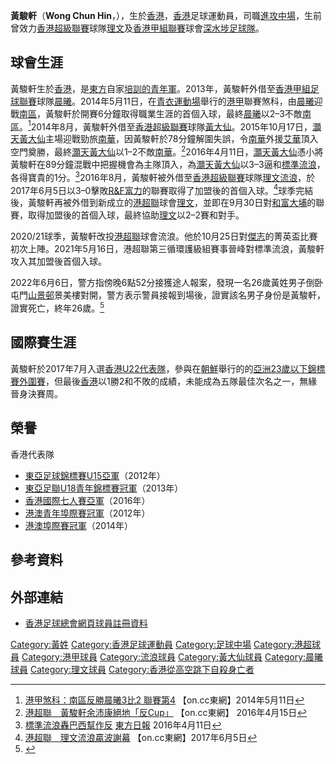 {{最近逝世|time=2022-06-06}}
{{Infobox football biography
| name        = 黃駿軒 <br> Wong Chun Hin
| image       = Wong Chun Hin.jpg
| fullname    = 黃駿軒
| nickname    =  軒仔、大軒
| birth_date  = {{Birth date|df=yes|1995|7|9}}
| birth_place = {{HKG-1959}}
| dateofdeath = {{death date and age|df=yes|2022|6|6|1995|7|9}}
| death_place    = 香港[[屯門|屯門]]
| height      = {{height|m=1.68}}
| position    = [[進攻中場|進攻中場]]
| currentclub =  
| clubnumber  = 
| youthyears = 
| youthclubs = [[東方足球隊|東方]]
| years1 = 2012–2017
| clubs1 = [[東方足球隊|東方]]
| caps1  = 0
| goals1 = 0
| years2 = 2013–2014
| clubs2 = → [[晨曦體育會|晨曦]] 
| caps2  = 12
| goals2 = 1
| years3 = 2014–2016
| clubs3 = → [[黃大仙區康樂體育會|灝天黃大仙]]
| caps3  = 28
| goals3 = 3
| years4 = 2016–2017
| clubs4 = → [[香港流浪足球會|理文流浪]] 
| caps4  = 19
| goals4 = 1
| years5 = 2017–2020
| clubs5 = → [[理文足球會|理文]]
| caps5  = 30
| goals5 = 2
| years6 = 2020–2021
| clubs6 = [[香港流浪足球會|標準流浪]]
| caps6  = 17
| goals6 = 1
| years7 = 2021
| clubs7=  [[油尖旺足球隊|油尖旺]]
| caps7  = 12
| goals7= 8
| years8 = 2022
| clubs8=  [[深水埗體育會足球隊|深水埗]]
| caps8  = 2
| goals8= 0
| nationalyears1 = 2017
| nationalteam1  = [[香港奧運足球代表隊|香港U22]]
| nationalcaps1  = 1
| nationalgoals1 = 0
| nationalyears2 = 2015–2017
| nationalteam2  = [[香港奧運足球代表隊|香港U23]]
| nationalcaps2  = 2
| nationalgoals2 = 0
| pcupdate = 6 June 2022
| ntupdate = 16 April 2016 
}}

'''黃駿軒'''（'''Wong Chun Hin'''，{{bd|1995年|7月9日|2022年|6月6日|catIdx=M|}}），生於[[香港|香港]]，[[香港|香港]]足球運動員，司職[[進攻中場|進攻中場]]，生前曾效力[[香港超級聯賽|香港超級聯賽]]球隊[[理文足球會|理文]]及[[香港甲組聯賽|香港甲組聯賽]]球會[[深水埗體育會足球隊|深水埗足球隊]]。

==球會生涯==
黃駿軒生於[[香港|香港]]，是[[東方足球隊|東方]]自家[[青訓系統|培訓的青年軍]]。2013年，黃駿軒外借至[[香港甲組足球聯賽|香港甲組足球聯賽]]球隊[[晨曦體育會|晨曦]]。2014年5月11日，在[[青衣運動場|青衣運動場]]舉行的[[港甲|港甲]]聯賽煞科，由[[晨曦體育會|晨曦]]迎戰[[南區足球會|南區]]，黃駿軒於開賽6分鐘取得職業生涯的首個入球，最終[[晨曦體育會|晨曦]]以2–3不敵[[南區足球會|南區]]。<ref>[http://hk.on.cc/hk/bkn/cnt/sport/20140511/bkn-20140511162933348-0511_00882_001.html 港甲煞科：南區反勝晨曦3比2 聯賽第4] 【on.cc東網】2014年5月11日 </ref>2014年8月，黃駿軒外借至[[香港超級聯賽|香港超級聯賽]]球隊[[黃大仙區康樂體育會|黃大仙]]。2015年10月17日，[[黃大仙區康樂體育會|灝天黃大仙]]主場迎戰勁旅[[南華足球隊|南華]]，因黃駿軒於78分鐘解圍失誤，令[[南華足球隊|南華]]外援[[馬哈馬·阿瓦爾|艾華]]頂入空門奠勝，最終[[黃大仙區康樂體育會|灝天黃大仙]]以1–2不敵[[南華足球隊|南華]]。<ref>[http://hk.on.cc/hk/bkn/cnt/sport/20160415/bkn-20160415001556984-0415_00882_001.html?refer=fn2 港超聯　黃駿軒余沛康絕地「反Cup」] 【on.cc東網】 2016年4月15日 </ref>2016年4月11日，[[黃大仙區康樂體育會|灝天黃大仙]]憑小將黃駿軒在89分鐘混戰中把握機會為主隊頂入，為[[黃大仙區康樂體育會|灝天黃大仙]]以3–3逼和[[標準流浪|標準流浪]]，各得寶貴的1分。<ref>[http://orientaldaily.on.cc/cnt/sport/20160411/index.html 標準流浪轟巴西幫作反] [[東方日報|東方日報]] 2016年4月11日 </ref>2016年8月，黃駿軒被外借至[[香港超級聯賽|香港超級聯賽]]球隊[[香港流浪足球會|理文流浪]]，於2017年6月5日以3–0擊敗[[R&F富力|R&F富力]]的聯賽取得了加盟後的首個入球。<ref>[http://hk.on.cc/hk/bkn/cnt/sport/20170506/bkn-20170506211246755-0506_00882_001.html 港超聯　理文流浪贏波謝幕] {{Wayback|url=http://hk.on.cc/hk/bkn/cnt/sport/20170506/bkn-20170506211246755-0506_00882_001.html |date=20170512120650 }} 【on.cc東網】2017年6月5日</ref>球季完結後，黃駿軒再被外借到新成立的[[港超聯|港超聯]]球會[[理文足球會|理文]]，並即在9月30日對[[大埔足球會|和富大埔]]的聯賽，取得加盟後的首個入球，最終協助[[理文足球會|理文]]以2–2賽和對手。

2020/21球季，黃駿軒改投[[港超聯|港超聯]]球會流浪。他於10月25日對[[傑志|傑志]]的菁英盃比賽初次上陣。2021年5月16日，港超聯第三循環護級組賽事晉峰對標準流浪，黃駿軒攻入其加盟後首個入球。

2022年6月6日，警方指傍晚6點52分接獲途人報案，發現一名26歲黃姓男子倒卧屯門[[山景邨|山景邨]]景美樓對開，警方表示警員接報到場後，證實該名男子身份是黃駿軒，證實死亡，終年26歲。<ref>{{cite news |title=深水埗球員黃駿軒疑墮樓身亡 多名球圈中人致哀 |url=https://www.inmediahk.net/node/體育/深水埗球員黃駿軒疑墮樓身亡-多名球圈中人致哀 |accessdate=2022-06-06 |agency=[[獨立媒體_(香港)|獨立媒體]] |date=2022-06-06}}</ref>

==國際賽生涯==
黃駿軒於2017年7月入選[[香港奧運足球代表隊|香港U22代表隊]]，參與在[[朝鮮|朝鮮]]舉行的的[[2018年亞足聯U-23錦標賽資格賽|亞洲23歲以下錦標賽外圍賽]]，但最後[[香港奧運足球代表隊|香港]]以1勝2和不敗的成績，未能成為五隊最佳次名之一，無緣晉身決賽周。

==榮譽==
;香港代表隊
* [[2010年東亞足球錦標賽|東亞足球錦標賽U15亞軍]]（2012年）
* [[2013年東亞足聯U18青年錦標賽|東亞足聯U18青年錦標賽冠軍]]（2013年）
* [[香港足球會國際七人足球賽|香港國際七人賽亞軍]]（2016年）
* [[港澳埠際足球賽|港澳青年埠際賽冠軍]]（2012年）
* [[港澳埠際足球賽|港澳埠際賽冠軍]]（2014年）

==參考資料==
{{Reflist}}

==外部連結==
*[https://www.hkfa.com/ch/club/54/detail?player=9757#gotab 香港足球總會網頁球員註冊資料]

{{DEFAULTSORT:Wong Chun Hin}} 
[[Category:黃姓|Category:黃姓]]
[[Category:香港足球運動員|Category:香港足球運動員]]
[[Category:足球中場|Category:足球中場]]
[[Category:港超球員|Category:港超球員]]
[[Category:港甲球員|Category:港甲球員]]
[[Category:流浪球員|Category:流浪球員]]
[[Category:黃大仙球員|Category:黃大仙球員]]
[[Category:晨曦球員|Category:晨曦球員]]
[[Category:理文球員|Category:理文球員]]
[[Category:香港從高空跳下自殺身亡者|Category:香港從高空跳下自殺身亡者]]